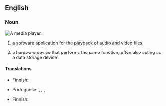 ==English==

===Noun===
[[File:Audacious 3.10.png|thumb|A media player.]]
{{wikipedia}}
{{en-noun}}

# {{lb|en|computing}} a software application for the [[playback]] of audio and video [[file]]s.
# {{lb|en|computing}} a hardware device that performs the same function, often also acting as a data storage device

====Translations====
{{trans-top|software}}
* Finnish: {{t|fi|mediasoitin}}
{{trans-mid}}
* Portuguese: {{t|pt|reprodutor multimédia|m}} {{qualifier|Portugal}} , {{t|pt|reprodutor de multimédia|m}} {{qualifier|Portugal}}, {{t|pt|reprodutor de média|m}} {{qualifier|Portugal}}, {{t|pt|reprodutor de mídia}} {{qualifier|Brasil}}
{{trans-bottom}}

{{trans-top|hardware}}
* Finnish: {{t|fi|mediasoitin}}
{{trans-mid}}
{{trans-bottom}}